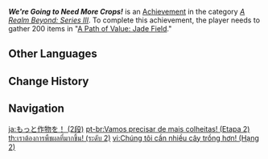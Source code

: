 {{Achievement Infobox
|title        = We're Going to Need More Crops!
|id           = 81088
|order id     = 1089
|category     = A Realm Beyond: Series III
|description  = Gather 200 items in "[[A Path of Value: Jade Field]]."
|requirements = 
|primogems    = 10
|tracking     = Tracks the total number of plants gathered.
|topic        = 
|set          = We're Going to Need More Crops!
|tier         = 2
|tiers_total  = 3
}}
'''''We're Going to Need More Crops!''''' is an [[Achievement]] in the category ''[[A Realm Beyond: Series III]]''. To complete this achievement, the player needs to gather 200 items in "[[A Path of Value: Jade Field]]."
<!--
==Trivia==

==Video Guides==
{{EVT
|video1   = 
|caption1 = 
}}
-->
==Other Languages==
{{Other Languages|Transclude=We're Going to Need More Crops!}}

==Change History==
{{Change History|2.0}}
<!--
==References==
{{Reflist}}
-->
==Navigation==
{{Achievement Navbox}}

[[ja:もっと作物を！ (2段)]]
[[pt-br:Vamos precisar de mais colheitas! (Etapa 2)]]
[[th:เราต้องการพืชผลที่มากขึ้น! (ระดับ 2)]]
[[vi:Chúng tôi cần nhiều cây trồng hơn! (Hạng 2)]]